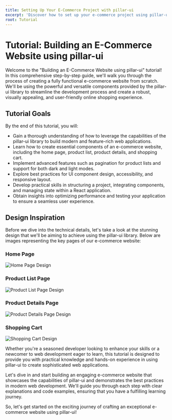 ```yaml
---
title: Setting Up Your E-Commerce Project with pillar-ui
excerpt: 'Discover how to set up your e-commerce project using pillar-ui. This guide covers creating a CRA project, installing pillar-ui, and building a powerful e-commerce website with reusable components, utility functions, icons, and React hooks. Get started on your journey to a stunning and functional online store.'
root: Tutorial
---
```


# Tutorial: Building an E-Commerce Website using pillar-ui

Welcome to the "Building an E-Commerce Website using pillar-ui" tutorial! In this comprehensive step-by-step guide, we'll walk you through the process of creating a fully functional e-commerce website from scratch. We'll be using the powerful and versatile components provided by the pillar-ui library to streamline the development process and create a robust, visually appealing, and user-friendly online shopping experience.

## Tutorial Goals

By the end of this tutorial, you will:

- Gain a thorough understanding of how to leverage the capabilities of the pillar-ui library to build modern and feature-rich web applications.
- Learn how to create essential components of an e-commerce website, including the home page, product list, product details, and shopping cart.
- Implement advanced features such as pagination for product lists and support for both dark and light modes.
- Explore best practices for UI component design, accessibility, and responsive layout.
- Develop practical skills in structuring a project, integrating components, and managing state within a React application.
- Obtain insights into optimizing performance and testing your application to ensure a seamless user experience.

## Design Inspiration

Before we dive into the technical details, let's take a look at the stunning design that we'll be aiming to achieve using the pillar-ui library. Below are images representing the key pages of our e-commerce website:

### Home Page

![Home Page Design](url_to_home_page_image)

### Product List Page

![Product List Page Design](url_to_product_list_image)

### Product Details Page

![Product Details Page Design](url_to_product_details_image)

### Shopping Cart

![Shopping Cart Design](url_to_shopping_cart_image)

Whether you're a seasoned developer looking to enhance your skills or a newcomer to web development eager to learn, this tutorial is designed to provide you with practical knowledge and hands-on experience in using pillar-ui to create sophisticated web applications.

Let's dive in and start building an engaging e-commerce website that showcases the capabilities of pillar-ui and demonstrates the best practices in modern web development. We'll guide you through each step with clear explanations and code examples, ensuring that you have a fulfilling learning journey.

So, let's get started on the exciting journey of crafting an exceptional e-commerce website using pillar-ui!

